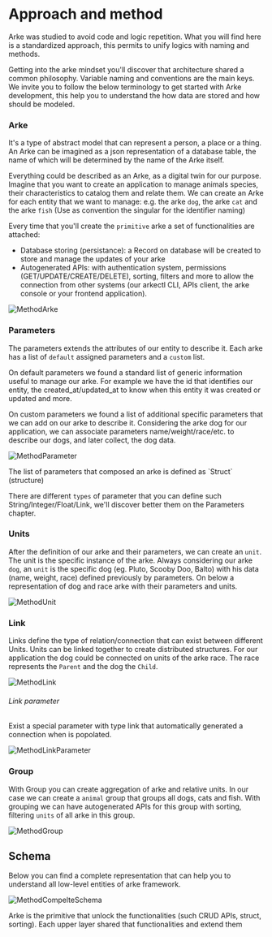 # Approach and method
Arke was studied to avoid code and logic repetition. What you will find here is a standardized approach, this permits
to unify logics with naming and methods.

Getting into the arke mindset you'll discover that architecture shared a common philosophy. Variable naming and conventions
are the main keys. We invite you to follow the below terminology to get started with Arke development, this help you to
understand the how data are stored and how should be modeled.


### Arke
It's a type of abstract model that can represent a person, a place or a thing. An Arke can be imagined as a json
representation of a database table, the name of which will be determined by the name of the Arke itself.

Everything could be described as an Arke, as a digital twin for our purpose.
Imagine that you want to create an application to manage animals species, their characteristics to catalog them and relate them.
We can create an Arke for each entity that we want to manage: e.g. the arke `dog`, the arke `cat` and the arke `fish`
(Use as convention the singular for the identifier naming)

Every time that you'll create the `primitive` arke a set of functionalities are attached:
- Database storing (persistance): a Record on database will be created to store and manage the updates of your arke
- Autogenerated APIs: with authentication system, permissions (GET/UPDATE/CREATE/DELETE), sorting, filters and more to
allow the connection from other systems (our arkectl CLI, APIs client, the arke console or your frontend application).

![MethodArke](/method/method_arke.png)

### Parameters

The parameters extends the attributes of our entity to describe it. Each arke has a list of `default` assigned parameters
and a `custom` list.

On default parameters we found a standard list of generic information useful to manage our arke. For example we have the
id that identifies our entity, the created_at/updated_at to know when this entity it was created or updated and more.

On custom parameters we found a list of additional specific parameters that we can add on our arke to describe it.
Considering the arke dog for our application, we can associate parameters name/weight/race/etc. to describe our
dogs, and later collect, the dog data.

![MethodParameter](/method/method_parameter.png)

<Callout type="info">
   The list of parameters that composed an arke is defined as `Struct` (structure)
</Callout>

There are different `types` of parameter that you can define such String/Integer/Float/Link, we'll discover better them on the
Parameters chapter.

### Units

After the definition of our arke and their parameters, we can create an `unit`.
The unit is the specific instance of the arke. Always considering our arke `dog`, an `unit` is the
specific dog (eg. Pluto, Scooby Doo, Balto) with his data (name, weight, race) defined previously by parameters. On below
a representation of dog and race arke with their parameters and units.

![MethodUnit](/method/method_unit.png)

### Link

Links define the type of relation/connection that can exist between different Units.
Units can be linked together to create distributed structures. For our application the dog could be connected on units
of the arke race. The race represents the `Parent` and the dog the `Child`.

![MethodLink](/method/method_link.png)

###### Link parameter

Exist a special parameter with type link that automatically generated a connection when is popolated.

![MethodLinkParameter](/method/method_link_parameter.png)

### Group

With Group you can create aggregation of arke and relative units. In our case we can create a `animal` group that
groups all dogs, cats and fish. With grouping we can have autogenerated APIs for this group with sorting, filtering `units`
of all arke in this group.

![MethodGroup](/method/method_group.png)

## Schema

Below you can find a complete representation that can help you to understand all low-level entities of arke framework.

![MethodCompelteSchema](/method/method_complete_schema.png)

<Callout type="info">
  Arke is the primitive that unlock the functionalities (such CRUD APIs, struct, sorting). Each
  upper layer shared that functionalities and extend them
</Callout>
